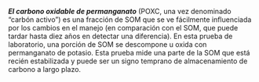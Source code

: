 ***El carbono oxidable de permanganato*** (POXC, una vez denominado "carbón
activo") es una fracción de SOM que se ve fácilmente influenciada por los
cambios en el manejo (en comparación con el SOM, que puede tardar hasta diez
años en detectar una diferencia). En esta prueba de laboratorio, una porción de
SOM se descompone u oxida con permanganato de potasio. Esta prueba mide una
parte de la SOM que está recién estabilizada y puede ser un signo temprano de
almacenamiento de carbono a largo plazo.